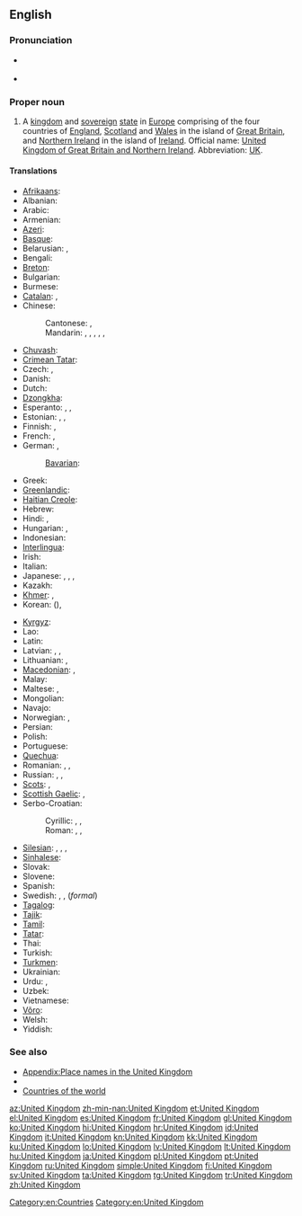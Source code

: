 ==English==
{{wikipedia}}

===Pronunciation===
* {{a|UK|US}} {{IPA|/juːˌnaɪ.tɪd ˈkɪŋ.dəm/|/jʊˌnaɪ.tɪd ˈkɪŋ.dəm/|/jəˌnaɪ.tɪd ˈkɪŋ.dəm/}}
* {{audio|en-us-United Kingdom.ogg|Audio (US)}}

===Proper noun===
{{en-proper noun|sg=[[united|United]] [[kingdom|Kingdom]]}}

# A [[kingdom]] and [[sovereign]] [[state]] in [[Europe]] comprising of the four countries of [[England]], [[Scotland]] and [[Wales]] in the island of [[Great Britain]], and [[Northern Ireland]] in the island of [[Ireland]]. Official name: [[United Kingdom of Great Britain and Northern Ireland]]. Abbreviation: [[UK]].

====Translations====
{{trans-top|Kingdom in Europe}}
* [[Afrikaans]]: {{t-|af|Verenigde Koninkryk|xs=Afrikaans}}
* Albanian: {{t|sq|Mbretëria e Bashkuar}}
* Arabic: {{t|ar|المملكة المتحدة|f|tr=al-mámlaka al-muttáḥida|sc=Arab}}
* Armenian: {{t|hy|Միացյալ Թագավորություն|tr=Miac'yal T'agavorut'yun|sc=Armn}}
* [[Azeri]]: {{t|az|Böyük Britaniya}}
* [[Basque]]: {{t|eu|Erresuma Batua}}
* Belarusian: {{t|be|Злучанае Каралеўства|n|tr=Zlúčanaje Karaléŭstva|sc=Cyrl}}, {{t|be|Аб'яднанае Каралеўства|n|tr=Ab'jadnánaje Karaléŭstva|sc=Cyrl}}
* Bengali: {{t|bn|যুক্তরাজ্য|tr=Juktôrajjô|sc=Beng}}
* [[Breton]]: {{t|br|Rouantelezh Unanet}}
* Bulgarian: {{t|bg|Обединеното кралство|n|tr=Obedinénoto králstvo|sc=Cyrl}}
* Burmese: {{t|my|ဘုရင့္နုိင္‌ငံပ္ရည္‌ထောင္‌စု|tr=bʰúẏĩnaĩṅã pẏitʰoũsú|sc=Mymr}}
* [[Catalan]]: {{t|ca|Regne Unit|m}}, {{t|ca|Regne Unit de la Gran Bretanya i Irlanda del Nord|m}}
* Chinese:
*: Cantonese: {{tø|yue|英國|tr=jing1 gwok3|sc=Hani|xs=Cantonese}}, {{tø|yue|大英聯合王國|tr=daai6 jing1 lyun4 hap6 wong4 gwok3|sc=Hani|xs=Cantonese}}
*: Mandarin: {{t|zh|英國|sc=Hani}}, {{t|zh|英国|tr=Yīngguó|sc=Hani}}, {{t|zh|大不列顛及北愛爾蘭聯合王國|sc=Hani}}, {{t|zh|大不列颠及北爱尔兰联合王国|tr=Dà-Bùlièdiān jí Běi-Ài'ěrlán Liánhé Wángguó|sc=Hani}}, {{t|zh|聯合王國|sc=Hani}}, {{t|zh|联合王国|tr=Liánhé Wángguó|sc=Hani}}
* [[Chuvash]]: {{tø|cv|Аслă Британи|sc=Cyrl|xs=Chuvash}}
* [[Crimean Tatar]]: {{tø|crh|Büyük Britaniya}}
* Czech: {{t+|cs|Velká Británie|f}}, {{t|cs|Spojené království|n}}
* Danish: {{t-|da|Forenede Kongerige}}
* Dutch: {{t+|nl|Verenigd Koninkrijk}}
* [[Dzongkha]]: {{t|dz|ཡུ་ནའི་ཊེཊ་ཀིང་ཌམ།|tr=yu.na'i.ṭeṭ kiṅ.ḍam|sc=Tibt}}
* Esperanto: {{t-|eo|Britio|xs=Esperanto}}, {{t-|eo|Unuiĝinta Regno|xs=Esperanto}}, {{t|eo|Unuiĝinta Regno de Grand-Britio kaj Nord-Irlando|xs=Esperanto}}
* Estonian: {{t|et|Suurbritannia}}, {{t|et|Ühendkuningriik}}, {{t|et|Suurbritannia ja Põhja-Iiri Ühendkuningriik}}
* Finnish: {{t+|fi|Yhdistynyt kuningaskunta}}, {{t+|fi|Iso-Britannia}}
* French: {{t+|fr|Royaume-Uni|m}}, {{t+|fr|Royaume-Uni de Grande-Bretagne et d'Irlande du Nord|m}}
* German: {{t+|de|Vereinigtes Königreich|n}},  {{t+|de|Großbritannien|n}}
*: [[Bavarian]]: {{tø|bar|Vaeinigte Kinireich}}
* Greek: {{t|el|Ηνωμένο Βασίλειο|n|tr=Inoméno Vasílio|sc=Grek}}
* [[Greenlandic]]: {{t-|kl|Tuluit Nunaat|xs=Greenlandic}}
* [[Haitian Creole]]: {{tø|ht|Wayòm Ini}}
* Hebrew: {{t|he|הממלכה המאוחדת|tr=ha-mamlakha ha-meukhedet|sc=Hebr}}
* Hindi: {{t|hi|यूनाइटेड किंगडम|tr=yūnā'iṭeḍ kiṅgḍam|sc=Deva}}, {{t|hi|संयुक्त राजशाही|tr=sanyukta rājaśāhī|sc=Deva}}
* Hungarian: {{t+|hu|Egyesült Királyság}}, {{t+|hu|Nagy-Britannia és Észak-Írország Egyesült Királysága}}
* Indonesian: {{t|id|Kerajaan Inggris}}
* [[Interlingua]]: {{t|ia|Regno Unite}}
* Irish: {{t|ga|An Ríocht Aontaithe|f}}
* Italian: {{t+|it|Regno Unito|m}}
* Japanese: {{t+|ja|英国|tr=えいこく, Eikoku}}, {{t+|ja|イギリス|tr=igirisu}}, {{t-|ja|グレートブリテンおよび北アイルランド連合王国|tr=Gurēto Buriten oyobi Kita-Airurando rengō ōkoku}}, {{t|ja|連合王国|tr=れんごうおうこく, Rengō ōkoku}}
* Kazakh: {{t|kk|Құрама Патшалық|tr=Qurama Patşalıq|sc=Cyrl}}
* [[Khmer]]: {{t|km|ចក្រភពអង់គ្លេស|sc=Khmr|tr=chak pʰup ɑngkleih}}, {{t|km|សហរាជាណាចក្រ|sc=Khmr|tr=saha riechie naa chak}}
* Korean: {{t|ko|영국|tr=Yeong-guk|sc=Kore}} ({{t|ko|英國|sc=Kore}}), {{t|ko|대브리튼 연합 왕국|tr=Dae-beuriteun Yeonhap Wang-guk|sc=Kore}} {{t|ko|연합 왕국|tr=Yeonhap Wang-guk|sc=Kore}}
{{trans-mid}}
* [[Kyrgyz]]: {{t|ky|Бириккен Падышалык|tr=Birikken Padışalıq|sc=Cyrl}}
* Lao: {{t|lo|ສະຫະລາຊະອານາຈັກ|tr=sahalāsa ānāchak|sc=Laoo}}
* Latin: {{t|la|Britanniarum Regnum|n}}
* Latvian: {{t|lv|Apvienotā Karaliste|f}}, {{t|lv|Lielbritānija|f}}, {{t|lv|Lielbritānijas un Ziemeļīrijas Apvienotā Karaliste|f}}
* Lithuanian: {{t+|lt|Jungtinė Karalystė|xs=Lithuanian}}, {{t+|lt|Didžioji Britanija|xs=Lithuanian}}
* [[Macedonian]]: {{t+|mk|Обединето Кралство|n|tr=Obedíneto Králstvo}},  {{t+|mk|Велика Британија|f|tr=Vélika Británija}}
* Malay: {{t|ms|United Kingdom}}
* Maltese: {{t|mt|Renju Unit|alt=Ir-Renju Unit}}, {{t|mt|Ir-Renju Unit tal-Gran Brittanja u l-Irlanda ta' Fuq}}
* Mongolian: {{t|mn|Нэгдсэн Вант улс|tr=Negdsen Vant uls|sc=Cyrl}}
* Navajo: {{tø|nv|Tó Táʼ Dinéʼiʼ Bikéyah}}
* Norwegian: {{t+|no|Storbritannia}}, {{t-|no|Det forente kongerike Storbritannia og Nord-Irland}}
* Persian: {{t|fa|پادشاهی متحد|tr=Pâdešâhi-ye Mottahed|sc=fa-Arab}}
* Polish: {{t+|pl|Zjednoczone Królestwo|n}}
* Portuguese: {{t+|pt|Reino Unido|m}}
* [[Quechua]]: {{t-|qu|Hukllachasqa Qhapaq Suyu|xs=Quechua}}
* Romanian: {{t|ro|Marea Britanie|f}}, {{t|ro|Regatul Unit al Marii Britanii și Irlandei de Nord|n}}, {{t|ro|Regatul Unit|n}}
* Russian: {{t|ru|Великобритания|f|tr=Velikobritánija|sc=Cyrl}}, {{t|ru|Соединённое Королевство Великобритании и Северной Ирландии|n|tr=Sojedinjónnoje Korolévstvo Velikobritánii i Sévernoj Irlándii|sc=Cyrl}}, {{t|ru|Соединённое Королевство|n|tr=Sojedinjónnoje Korolévstvo|sc=Cyrl}}
* [[Scots]]: {{tø|sco|Unitit Kinrick}}, {{tø|sco|Unitit Kinrick o Greet Britain an Norlin Airlann}}
* [[Scottish Gaelic]]: {{t|gd|Rìoghachd Aonaichte|f|alt=An Rìoghachd Aonaichte}}, {{t|gd|Rìoghachd Aonaichte na Breatainn Mhòr agus Eirinn a Tuath|f|alt=An Rìoghachd Aonaichte na Breatainn Mhòr agus Eirinn a Tuath}}
* Serbo-Croatian:
*: Cyrillic: {{t|sh|Уједињено Краљевство|n|sc=Cyrl}}, {{t|sh|Уједињено Краљевство Велике Британије и Сјеверне Ирске|n|sc=Cyrl}}, {{t|sr|Велика Британија|f|sc=Cyrl}}
*: Roman: {{t|sh|Ujedinjeno Kraljevstvo|n}}, {{t|sh|Ujedinjeno Kraljevstvo Velike Britanije i Sjeverne Irske|n}}, {{t|sh|Velika Britanija|f}}
* [[Silesian]]: {{tø|szl|Wjelgo Brytańijo|f}}, {{qualifier|not used}} {{tø|szl|Zjydnoczůne Krůlestwo Wjelgij Brytańije i Irlandyje Půłnocny|n}}, {{qualifier|colloquial}} {{tø|szl|Yngland|m}}, {{tø|szl|Anglijo|f}}
* [[Sinhalese]]: {{t|si|එක්‍සත් රාජධානිය|tr=eksat rājadhāniya|sc=Sinh}}
* Slovak: {{t|sk|Spojené kráľovstvo|n}}
* Slovene: {{t+|sl|Združeno kraljestvo|n}}
* Spanish: {{t+|es|Reino Unido|m}}
* Swedish: {{t|sv|Storbritannien}}, {{t|sv|England}} {{qualifier|colloquial}}, {{t|sv|Förenade kungariket}} (''formal'')
* [[Tagalog]]: {{t|tl|United Kingdom}}
* [[Tajik]]: {{t|tg|Подшоҳии Муттаҳида|tr=Podšohii Muttahida|sc=Cyrl}}
* [[Tamil]]: {{t|ta|ஐக்கிய இராச்சியம்|tr=aikkiya irācciyam|sc=Taml}}
* [[Tatar]]: {{t|tt|Берләшкән Патшалык|tr=Berläşkän Patşalıq|sc=Cyrl}}
* Thai: {{t|th|สหราชอาณาจักร|tr=sàhà râat aanaajàk|sc=Thai}}
* Turkish: {{t+|tr|Birleşik Krallık}}
* [[Turkmen]]: {{t|tk|Birleşen Patyşalyk}}
* Ukrainian: {{t|uk|Сполучене Королівство|n|tr=Spolúčene Korolívstvo|sc=Cyrl}}
* Urdu: {{t|ur|مملکت متحدہ|tr=mamlakat muttahida|sc=ur-Arab}}, {{t|ur|یونائٹڈ کنگڈم|tr=yūnā'iṭeḍ kiṅgḍam|sc=ur-Arab}}
* Uzbek: {{t|uz|Birlashgan Qirollik}}
* Vietnamese: {{t|vi|Vương quốc Anh|xs=Vietnamese}}
* [[Võro]]: {{tø|vro|Ühendkuningriik}}
* Welsh: {{t|cy|Teyrnas Unigol|f|alt=Y Deyrnas Unigol}}
* Yiddish: {{t|yi|פֿאַראײניקט קיניגרײַך|n|tr=far'eynikt kinigraykh|sc=Hebr}}
{{trans-bottom}}

===See also===
* [[Appendix:Place names in the United Kingdom]]
* {{list|en|countries of Europe}}
* [[Appendix:Countries of the world|Countries of the world]]

[[Category:en:Countries]]
[[Category:en:United Kingdom]]

[[az:United Kingdom]]
[[zh-min-nan:United Kingdom]]
[[et:United Kingdom]]
[[el:United Kingdom]]
[[es:United Kingdom]]
[[fr:United Kingdom]]
[[gl:United Kingdom]]
[[ko:United Kingdom]]
[[hi:United Kingdom]]
[[hr:United Kingdom]]
[[id:United Kingdom]]
[[it:United Kingdom]]
[[kn:United Kingdom]]
[[kk:United Kingdom]]
[[ku:United Kingdom]]
[[lo:United Kingdom]]
[[lv:United Kingdom]]
[[lt:United Kingdom]]
[[hu:United Kingdom]]
[[ja:United Kingdom]]
[[pl:United Kingdom]]
[[pt:United Kingdom]]
[[ru:United Kingdom]]
[[simple:United Kingdom]]
[[fi:United Kingdom]]
[[sv:United Kingdom]]
[[ta:United Kingdom]]
[[tg:United Kingdom]]
[[tr:United Kingdom]]
[[zh:United Kingdom]]